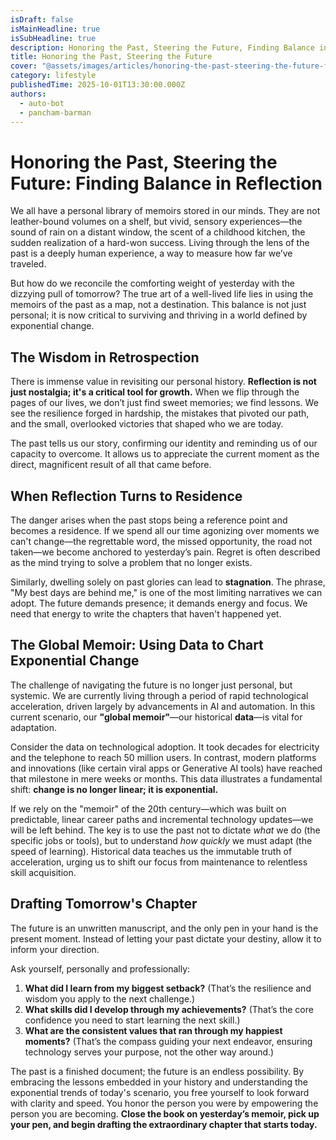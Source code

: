 ```yaml
---
isDraft: false
isMainHeadline: true
isSubHeadline: true
description: Honoring the Past, Steering the Future, Finding Balance in Reflection.
title: Honoring the Past, Steering the Future
cover: "@assets/images/articles/honoring-the-past-steering-the-future-finding-balance-in-reflection/Leonardo_Lightning_XL_A_technologically_advanced_android_head_1.jpg"
category: lifestyle
publishedTime: 2025-10-01T13:30:00.000Z
authors:
  - auto-bot
  - pancham-barman
---
```


# Honoring the Past, Steering the Future: Finding Balance in Reflection

We all have a personal library of memoirs stored in our minds. They are not leather-bound volumes on a shelf, but vivid, sensory experiences—the sound of rain on a distant window, the scent of a childhood kitchen, the sudden realization of a hard-won success. Living through the lens of the past is a deeply human experience, a way to measure how far we’ve traveled.

But how do we reconcile the comforting weight of yesterday with the dizzying pull of tomorrow? The true art of a well-lived life lies in using the memoirs of the past as a map, not a destination. This balance is not just personal; it is now critical to surviving and thriving in a world defined by exponential change.

## The Wisdom in Retrospection

There is immense value in revisiting our personal history. **Reflection is not just nostalgia; it's a critical tool for growth.** When we flip through the pages of our lives, we don’t just find sweet memories; we find lessons. We see the resilience forged in hardship, the mistakes that pivoted our path, and the small, overlooked victories that shaped who we are today.

The past tells us our story, confirming our identity and reminding us of our capacity to overcome. It allows us to appreciate the current moment as the direct, magnificent result of all that came before.

## When Reflection Turns to Residence

The danger arises when the past stops being a reference point and becomes a residence. If we spend all our time agonizing over moments we can't change—the regrettable word, the missed opportunity, the road not taken—we become anchored to yesterday’s pain. Regret is often described as the mind trying to solve a problem that no longer exists.

Similarly, dwelling solely on past glories can lead to **stagnation**. The phrase, "My best days are behind me," is one of the most limiting narratives we can adopt. The future demands presence; it demands energy and focus. We need that energy to write the chapters that haven't happened yet.

## The Global Memoir: Using Data to Chart Exponential Change

The challenge of navigating the future is no longer just personal, but systemic. We are currently living through a period of rapid technological acceleration, driven largely by advancements in AI and automation. In this current scenario, our **"global memoir"**—our historical **data**—is vital for adaptation.

Consider the data on technological adoption. It took decades for electricity and the telephone to reach 50 million users. In contrast, modern platforms and innovations (like certain viral apps or Generative AI tools) have reached that milestone in mere weeks or months. This data illustrates a fundamental shift: **change is no longer linear; it is exponential.**

If we rely on the "memoir" of the 20th century—which was built on predictable, linear career paths and incremental technology updates—we will be left behind. The key is to use the past not to dictate *what* we do (the specific jobs or tools), but to understand *how quickly* we must adapt (the speed of learning). Historical data teaches us the immutable truth of acceleration, urging us to shift our focus from maintenance to relentless skill acquisition.


## Drafting Tomorrow's Chapter

The future is an unwritten manuscript, and the only pen in your hand is the present moment. Instead of letting your past dictate your destiny, allow it to inform your direction.

Ask yourself, personally and professionally:

1.  **What did I learn from my biggest setback?** (That’s the resilience and wisdom you apply to the next challenge.)
2.  **What skills did I develop through my achievements?** (That’s the core confidence you need to start learning the next skill.)
3.  **What are the consistent values that ran through my happiest moments?** (That’s the compass guiding your next endeavor, ensuring technology serves your purpose, not the other way around.)

The past is a finished document; the future is an endless possibility. By embracing the lessons embedded in your history and understanding the exponential trends of today's scenario, you free yourself to look forward with clarity and speed. You honor the person you were by empowering the person you are becoming. **Close the book on yesterday’s memoir, pick up your pen, and begin drafting the extraordinary chapter that starts today.**